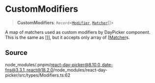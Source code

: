 # CustomModifiers

<a id="undefined" name="undefined"></a>

> **CustomModifiers**: `Record`\<[`Modifier`](/docs/api/main/type-aliases/Modifier.md), [`Matcher`](/docs/api/main/type-aliases/Matcher.md)[]\>

A map of matchers used as custom modifiers by DayPicker component. This is
the same as []], but it accepts only array of [[Matcher](/docs/api/main/type-aliases/DayModifiers.md)s.

## Source

node\_modules/.pnpm/react-day-picker@8.10.0\_date-fns@3.3.1\_react@18.2.0/node\_modules/react-day-picker/src/types/Modifiers.ts:62
